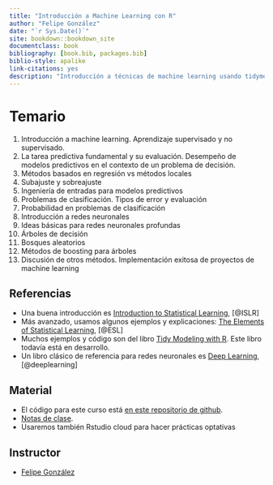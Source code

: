 ```yaml
--- 
title: "Introducción a Machine Learning con R"
author: "Felipe González"
date: "`r Sys.Date()`"
site: bookdown::bookdown_site
documentclass: book
bibliography: [book.bib, packages.bib]
biblio-style: apalike
link-citations: yes
description: "Introducción a técnicas de machine learning usando tidymodels"
---
```


# Temario

1. Introducción a machine learning. Aprendizaje supervisado y no supervisado.
2. La tarea predictiva fundamental y su evaluación. Desempeño de modelos predictivos en el contexto de un problema de decisión.
3. Métodos basados en regresión vs métodos locales
4. Subajuste y sobreajuste
5. Ingeniería de entradas para modelos predictivos
6. Problemas de clasificación. Tipos de error y evaluación
7. Probabilidad en problemas de clasificación
8. Introducción a redes neuronales
9. Ideas básicas para redes neuronales profundas
10. Árboles de decisión
11. Bosques aleatorios
12. Métodos de boosting para árboles
13. Discusión de otros métodos. Implementación exitosa de proyectos de machine learning

## Referencias

- Una buena introducción es [Introduction to Statistical Learning](https://www.statlearning.com/), [@ISLR]
- Más avanzado, usamos algunos ejemplos y explicaciones: [The Elements of Statistical Learning](https://web.stanford.edu/~hastie/ElemStatLearn/), [@ESL]
- Muchos ejemplos y código son del libro  [Tidy Modeling with R](https://www.tmwr.org/). Este libro
todavía está en desarrollo.
- Un libro clásico de referencia para redes neuronales es [Deep Learning](https://www.deeplearningbook.org/), [@deeplearning]


## Material

- El código para este curso está [en este repositorio de github](https://github.com/felipegonzalez/intro-ml-em-2010-otono). 
- [Notas de clase](https://intro-ml-em-2021-otono.netlify.app/).
- Usaremos también Rstudio cloud para hacer prácticas optativas



## Instructor

- [Felipe González](https://github.com/felipegonzalez)
